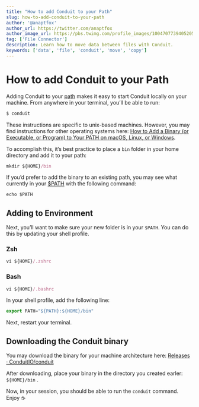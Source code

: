```yaml
---
title: "How to add Conduit to your Path"
slug: how-to-add-conduit-to-your-path
author: '@anaptfox'
author_url: https://twitter.com/anaptfox
author_image_url: https://pbs.twimg.com/profile_images/1004707739405205504/BpvzOr9X_400x400.jpg
tag: ['File Connector']
description: Learn how to move data between files with Conduit.
keywords: ['data', 'file', 'conduit', 'move', 'copy']
---
```


# How to add Conduit to your Path

Adding Conduit to your [path](https://zwbetz.com/how-to-add-a-binary-to-your-path-on-macos-linux-windows/) makes it easy to start Conduit locally on your machine. From anywhere in your terminal, you’ll be able to run:

```jsx
$ conduit
```

<!--truncate-->

These instructions are specific to unix-based machines. However, you may find instructions for other operating systems here: [How to Add a Binary (or Executable, or Program) to Your PATH on macOS, Linux, or Windows](https://zwbetz.com/how-to-add-a-binary-to-your-path-on-macos-linux-windows/).

To accomplish this, it’s best practice to place a `bin` folder in your home directory and add it to your path:

```jsx
mkdir ${HOME}/bin
```

If you’d prefer to add the binary to an existing path, you may see what currently in your [$PATH](https://askubuntu.com/questions/551990/what-does-path-mean) with the following command:

```jsx
echo $PATH
```

## Adding to Environment

Next, you’ll want to make sure your new folder is in your `$PATH`. You can do this by updating your shell profile. 

### Zsh

```jsx
vi ${HOME}/.zshrc
```

### Bash

```jsx
vi ${HOME}/.bashrc
```

In your shell profile, add the following line:

```jsx
export PATH="${PATH}:${HOME}/bin"
```

Next, restart your terminal.

## Downloading the Conduit binary

You may download the binary for your machine architecture here: [Releases · ConduitIO/conduit](https://github.com/ConduitIO/conduit/releases)

After downloading, place your binary in the directory you created earler: `${HOME}/bin` .

Now, in your session, you should be able to run the `conduit` command. Enjoy ☕